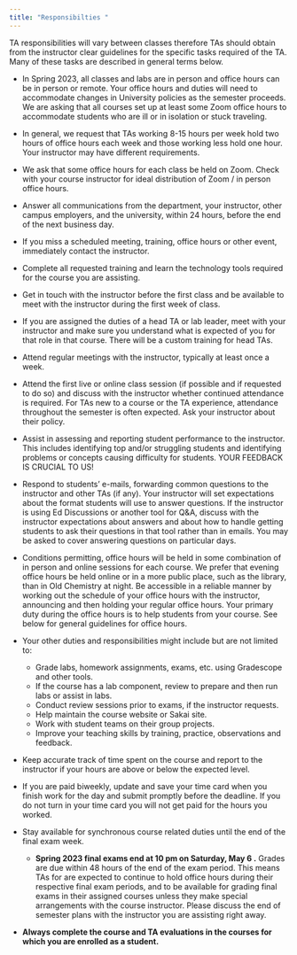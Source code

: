 ```yaml
---
title: "Responsibilties "
---
```


TA responsibilities will vary between classes therefore TAs should obtain from the instructor clear guidelines for the specific tasks required of the TA. Many of these tasks are described in general terms below.

-   In Spring 2023, all classes and labs are in person and office hours can be in person or remote. Your office hours and duties will need to accommodate changes in University policies as the semester proceeds. We are asking that all courses set up at least some Zoom office hours to accommodate students who are ill or in isolation or stuck traveling.

-   In general, we request that TAs working 8-15 hours per week hold two hours of office hours each week and those working less hold one hour. Your instructor may have different requirements.

-   We ask that some office hours for each class be held on Zoom. Check with your course instructor for ideal distribution of Zoom / in person office hours.

-   Answer all communications from the department, your instructor, other campus employers, and the university, within 24 hours, before the end of the next business day.

-   If you miss a scheduled meeting, training, office hours or other event, immediately contact the instructor.

-   Complete all requested training and learn the technology tools required for the course you are assisting.

-   Get in touch with the instructor before the first class and be available to meet with the instructor during the first week of class.

-   If you are assigned the duties of a head TA or lab leader, meet with your instructor and make sure you understand what is expected of you for that role in that course. There will be a custom training for head TAs.

-   Attend regular meetings with the instructor, typically at least once a week.

-   Attend the first live or online class session (if possible and if requested to do so) and discuss with the instructor whether continued attendance is required. For TAs new to a course or the TA experience, attendance throughout the semester is often expected. Ask your instructor about their policy.

-   Assist in assessing and reporting student performance to the instructor. This includes identifying top and/or struggling students and identifying problems or concepts causing difficulty for students. YOUR FEEDBACK IS CRUCIAL TO US!

-   Respond to students' e-mails, forwarding common questions to the instructor and other TAs (if any). Your instructor will set expectations about the format students will use to answer questions. If the instructor is using Ed Discussions or another tool for Q&A, discuss with the instructor expectations about answers and about how to handle getting students to ask their questions in that tool rather than in emails. You may be asked to cover answering questions on particular days.

-   Conditions permitting, office hours will be held in some combination of in person and online sessions for each course. We prefer that evening office hours be held online or in a more public place, such as the library, than in Old Chemistry at night. Be accessible in a reliable manner by working out the schedule of your office hours with the instructor, announcing and then holding your regular office hours. Your primary duty during the office hours is to help students from your course. See below for general guidelines for office hours.

-   Your other duties and responsibilities might include but are not limited to:

    -   Grade labs, homework assignments, exams, etc. using Gradescope and other tools.
    -   If the course has a lab component, review to prepare and then run labs or assist in labs.
    -   Conduct review sessions prior to exams, if the instructor requests.
    -   Help maintain the course website or Sakai site.
    -   Work with student teams on their group projects.
    -   Improve your teaching skills by training, practice, observations and feedback.

-   Keep accurate track of time spent on the course and report to the instructor if your hours are above or below the expected level.

-   If you are paid biweekly, update and save your time card when you finish work for the day and submit promptly before the deadline. If you do not turn in your time card you will not get paid for the hours you worked.

-   Stay available for synchronous course related duties until the end of the final exam week.

    -   **Spring 2023 final exams end at 10 pm on Saturday, May 6 .** Grades are due within 48 hours of the end of the exam period. This means TAs for are expected to continue to hold office hours during their respective final exam periods, and to be available for grading final exams in their assigned courses unless they make special arrangements with the course instructor. Please discuss the end of semester plans with the instructor you are assisting right away.

-   **Always complete the course and TA evaluations in the courses for which you are enrolled as a student.**
